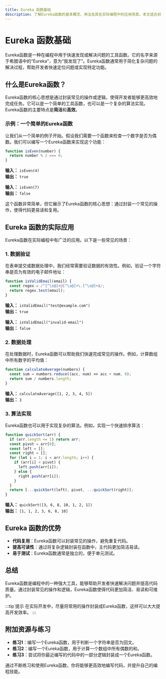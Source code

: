 ```yaml
---
title: Eureka 函数基础
description: 了解Eureka函数的基本概念、用法及其在实际编程中的应用场景。本文适合初学者，包含清晰的解释、代码示例和实际案例。
---
```


# Eureka 函数基础

Eureka函数是一种在编程中用于快速发现或解决问题的工具函数。它的名字来源于希腊语中的“Eureka”，意为“我发现了”。Eureka函数通常用于简化复杂问题的解决过程，帮助开发者快速定位问题或实现特定功能。

## 什么是Eureka函数？

Eureka函数的核心思想是通过封装常见的操作或逻辑，使得开发者能够更高效地完成任务。它可以是一个简单的工具函数，也可以是一个复杂的算法实现。Eureka函数的主要特点是**简洁**和**高效**。

### 示例：一个简单的Eureka函数

让我们从一个简单的例子开始。假设我们需要一个函数来检查一个数字是否为偶数。我们可以编写一个Eureka函数来实现这个功能：

```javascript
function isEven(number) {
  return number % 2 === 0;
}
```

**输入：** `isEven(4)`  
**输出：** `true`

**输入：** `isEven(7)`  
**输出：** `false`

这个函数非常简单，但它展示了Eureka函数的核心思想：通过封装一个常见的操作，使得代码更易读和复用。

## Eureka 函数的实际应用

Eureka函数在实际编程中有广泛的应用。以下是一些常见的场景：

### 1. 数据验证

在表单提交或数据处理中，我们经常需要验证数据的有效性。例如，验证一个字符串是否为有效的电子邮件地址：

```javascript
function isValidEmail(email) {
  const regex = /^[^\s@]+@[^\s@]+\.[^\s@]+$/;
  return regex.test(email);
}
```

**输入：** `isValidEmail("test@example.com")`  
**输出：** `true`

**输入：** `isValidEmail("invalid-email")`  
**输出：** `false`

### 2. 数据处理

在处理数据时，Eureka函数可以帮助我们快速完成常见的操作。例如，计算数组中所有数字的平均值：

```javascript
function calculateAverage(numbers) {
  const sum = numbers.reduce((acc, num) => acc + num, 0);
  return sum / numbers.length;
}
```

**输入：** `calculateAverage([1, 2, 3, 4, 5])`  
**输出：** `3`

### 3. 算法实现

Eureka函数也可以用于实现复杂的算法。例如，实现一个快速排序算法：

```javascript
function quickSort(arr) {
  if (arr.length <= 1) return arr;
  const pivot = arr[0];
  const left = [];
  const right = [];
  for (let i = 1; i < arr.length; i++) {
    if (arr[i] < pivot) {
      left.push(arr[i]);
    } else {
      right.push(arr[i]);
    }
  }
  return [...quickSort(left), pivot, ...quickSort(right)];
}
```

**输入：** `quickSort([3, 6, 8, 10, 1, 2, 1])`  
**输出：** `[1, 1, 2, 3, 6, 8, 10]`

## Eureka 函数的优势

- **代码复用**：Eureka函数可以封装常见的操作，避免重复代码。
- **提高可读性**：通过将复杂逻辑封装在函数中，主代码更加简洁易读。
- **易于测试**：Eureka函数通常是独立的，便于单元测试。

## 总结

Eureka函数是编程中的一种强大工具，能够帮助开发者快速解决问题并提高代码质量。通过封装常见的操作和逻辑，Eureka函数使得代码更加简洁、易读和可维护。

:::tip 提示
在实际开发中，尽量将常用的操作封装成Eureka函数，这样可以大大提高开发效率。
:::

## 附加资源与练习

- **练习1**：编写一个Eureka函数，用于判断一个字符串是否为回文。
- **练习2**：编写一个Eureka函数，用于计算一个数组中所有偶数的和。
- **练习3**：尝试将你最近编写的代码中的一部分逻辑封装成一个Eureka函数。

通过不断练习和使用Eureka函数，你将能够更高效地编写代码，并提升自己的编程技能。